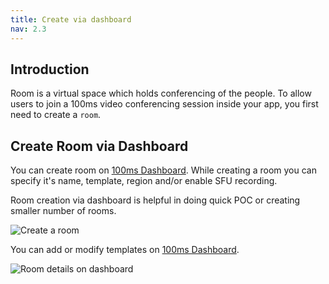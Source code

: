 ```yaml
---
title: Create via dashboard
nav: 2.3
---
```


## Introduction

Room is a virtual space which holds conferencing of the people. To allow users to join a 100ms video conferencing session inside your app, you first need to create a `room`.

## Create Room via Dashboard

You can create room on [100ms Dashboard](https://dashboard.100ms.live/create-room). While creating a room you can specify it's name, template, region and/or enable SFU recording.

Room creation via dashboard is helpful in doing quick POC or creating smaller number of rooms.

![Create a room](/docs/v2/create-a-room.png)

You can add or modify templates on [100ms Dashboard](https://dashboard.100ms.live/templates).

![Room details on dashboard](/docs/v2/role-dashboard.png)
